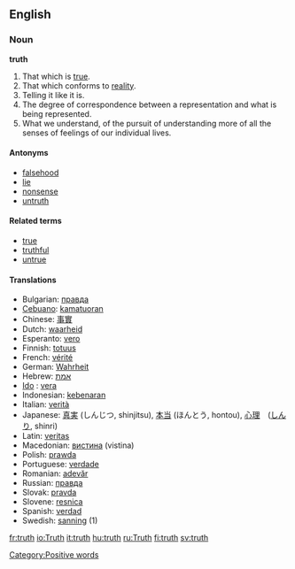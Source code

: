 ==English==

{{rank|around|black|lady|414|truth|turn|hold|cause}}

===Noun===
'''truth'''

# That which is [[true]].
# That which conforms to [[reality]].
# Telling it like it is.
# The degree of correspondence between a representation and what is being represented.
# What we understand, of the pursuit of understanding more of all the senses of feelings of our individual lives.
====Antonyms====
*[[falsehood]]
*[[lie]]
*[[nonsense]]
*[[untruth]]

====Related terms====
*[[true]]
*[[truthful]]
*[[untrue]]

====Translations====
*Bulgarian: [[правда]]
*[[Cebuano]]: [[kamatuoran]]
*Chinese: [[事實]]
*Dutch: [[waarheid]] {{f}}
*Esperanto: [[vero]]
*Finnish: [[totuus]]
*French: [[vérité]] {{f}}
*German: [[Wahrheit]] {{f}}
*Hebrew: [[אמת]]
*[[w:Ido|Ido]] : [[vera]]
*Indonesian: [[kebenaran]]
*Italian: [[verità]] {{f}}
*Japanese: [[真実]] (しんじつ, shinjitsu), [[本当]] (ほんとう, hontou), [[心理]]　([[しんり]], shinri)
*Latin: [[veritas]] {{f}}
*Macedonian: [[вистина]] (vistina)
*Polish: [[prawda]]
*Portuguese: [[verdade]]
*Romanian: [[adevăr]] {{n}}
*Russian: [[правда]]
*Slovak: [[pravda]] {{f}}
*Slovene: [[resnica]] {{f}}
*Spanish: [[verdad]] {{f}}
*Swedish: [[sanning]] (1)

[[Category:Positive words]]
[[fr:truth]]
[[io:Truth]]
[[it:truth]]
[[hu:truth]]
[[ru:Truth]]
[[fi:truth]]
[[sv:truth]]